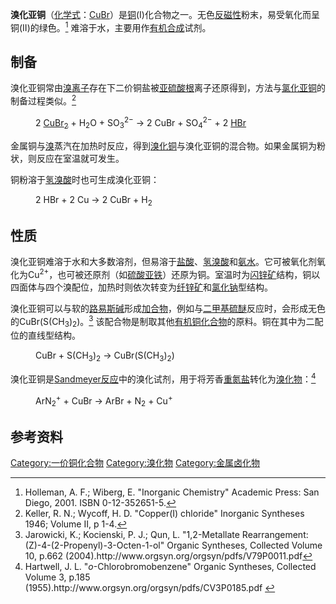 {{Chembox
|   Name = 溴化亚铜
|   ImageFile = Copper(I)_bromide_purified.jpg
<!-- | ImageSize = 200px -->
|   ImageName = 溴化亚铜样品
|   ImageFile1 = Sphalerite-unit-cell-depth-fade-3D-balls.png
<!-- | ImageSize1 = 150px  -->
|   ImageName1 = 溴化亚铜结构
|   IUPACName = Copper(I) bromide
|   IUPACNameZh = 溴化铜(I)
| Section1 = {{Chembox Identifiers
| CASNo = 7787-70-4
| CASNo_Ref = {{cascite|correct|CAS}}
|  ChemSpiderID_Ref  = {{chemspidercite|correct|chemspider}}|  ChemSpiderID  =  22995
|  InChI  =  1/BrH.Cu/h1H;/q;+1/p-1
|  SMILES  =  Br[Cu]
|  InChIKey  =  NKNDPYCGAZPOFS-REWHXWOFAY
|  StdInChI_Ref  = {{stdinchicite|correct|chemspider}}|  StdInChI  =  1S/BrH.Cu/h1H;/q;+1/p-1
|  StdInChIKey_Ref  = {{stdinchicite|correct|chemspider}}|  StdInChIKey  =  NKNDPYCGAZPOFS-UHFFFAOYSA-M
|  PubChem  =  24593
}}
| Section2 = {{Chembox Properties
|   Formula = CuBr
|   MolarMass = 143.45 
|   Appearance = 无色粉末，不纯时为绿色
|   Density = 4.71 g/cm<sup>3</sup>（固）
  }}
}}

'''溴化亚铜'''（[[化学式|化学式]]：[[铜|Cu]][[溴|Br]]）是[[铜|铜]](I)化合物之一。无色[[反磁性|反磁性]]粉末，易受氧化而呈铜(II)的绿色。<ref>Holleman, A. F.; Wiberg, E. "Inorganic Chemistry" Academic Press: San Diego, 2001. ISBN 0-12-352651-5.</ref> 难溶于水，主要用作[[有机合成|有机合成]]试剂。

== 制备 ==
溴化亚铜常由[[溴离子|溴离子]]存在下二价铜盐被[[亚硫酸根|亚硫酸根]]离子还原得到，方法与[[氯化亚铜|氯化亚铜]]的制备过程类似。<ref>Keller, R. N.; Wycoff, H. D. "Copper(I) chloride" Inorganic Syntheses 1946; Volume II, p 1-4.</ref>
:2 [[溴化铜|CuBr<sub>2</sub>]]  +  H<sub>2</sub>O  +  SO<sub>3</sub><sup>2−</sup>  →  2 CuBr  +  SO<sub>4</sub><sup>2−</sup>  +  2 [[溴化氢|HBr]]

金属铜与[[溴|溴]]蒸汽在加热时反应，得到[[溴化铜|溴化铜]]与溴化亚铜的混合物。如果金属铜为粉状，则反应在室温就可发生。

铜粉溶于[[氢溴酸|氢溴酸]]时也可生成溴化亚铜：
:2 HBr  +  2 Cu   →   2 CuBr  +  H<sub>2</sub>

== 性质 ==
溴化亚铜难溶于水和大多数溶剂，但易溶于[[盐酸|盐酸]]、[[氢溴酸|氢溴酸]]和[[氨水|氨水]]。它可被氧化剂氧化为Cu<sup>2+</sup>，也可被还原剂（如[[硫酸亚铁|硫酸亚铁]]）还原为铜。室温时为[[闪锌矿|闪锌矿]]结构，铜以四面体与四个溴配位，加热时则依次转变为[[纤锌矿|纤锌矿]]和[[氯化钠|氯化钠]]型结构。

溴化亚铜可以与软的[[路易斯碱|路易斯碱]]形成[[加合物|加合物]]，例如与[[二甲基硫醚|二甲基硫醚]]反应时，会形成无色的CuBr(S(CH<sub>3</sub>)<sub>2</sub>)。<ref name = Jaro>Jarowicki, K.; Kocienski, P. J.; Qun, L. "1,2-Metallate Rearrangement: (Z)-4-(2-Propenyl)-3-Octen-1-ol"  Organic Syntheses, Collected Volume 10, p.662 (2004).http://www.orgsyn.org/orgsyn/pdfs/V79P0011.pdf</ref> 该配合物是制取其他[[有机铜化合物|有机铜化合物]]的原料。铜在其中为二配位的直线型结构。
:CuBr  +  S(CH<sub>3</sub>)<sub>2</sub>  →  CuBr(S(CH<sub>3</sub>)<sub>2</sub>)

溴化亚铜是[[Sandmeyer反应|Sandmeyer反应]]中的溴化试剂，用于将芳香[[重氮盐|重氮盐]]转化为[[有机溴化合物|溴化物]]：<ref>Hartwell, J. L. "''o''-Chlorobromobenzene" Organic Syntheses, Collected Volume 3, p.185 (1955).http://www.orgsyn.org/orgsyn/pdfs/CV3P0185.pdf {{Wayback|url=.http://www.orgsyn.org/orgsyn/pdfs/CV3P0185.pdf |date=20080528125819 }}</ref>
:ArN<sub>2</sub><sup>+</sup>  +  CuBr  →  ArBr  +  N<sub>2</sub>  +  Cu<sup>+</sup>

== 参考资料 ==
{{reflist}}
{{Copper compounds}}

[[Category:一价铜化合物|Category:一价铜化合物]]
[[Category:溴化物|Category:溴化物]]
[[Category:金属卤化物|Category:金属卤化物]]